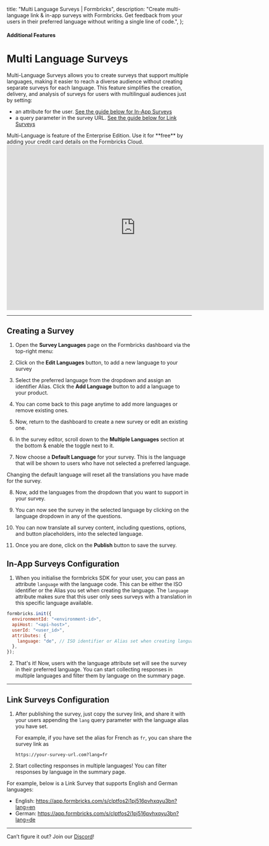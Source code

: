 

  title: "Multi Language Surveys | Formbricks",
  description:
    "Create multi-language link & in-app surveys with Formbricks. Get feedback from your users in their preferred language without writing a single line of code.",
};

#### Additional Features

# Multi Language Surveys

Multi-Language Surveys allows you to create surveys that support multiple languages, making it easier to reach a diverse audience without creating separate surveys for each language. This feature simplifies the creation, delivery, and analysis of surveys for users with multilingual audiences just by setting:

- an attribute for the user. [See the guide below for In-App Surveys](#in-app-surveys-configuration)
- a query parameter in the survey URL. [See the guide below for Link Surveys](#link-surveys-configuration)

<Note>
  Multi-Language is feature of the Enterprise Edition. Use it for **free** by adding your credit card details
  on the Formbricks Cloud.
</Note>

<iframe
  width="700"
  height="450"
  src="https://www.youtube.com/embed/Vol5zjYIoos?si=FOeDSqcy_OgtaUyM"
  title="YouTube video player: Formbricks"
  frameborder="0"
  allow="accelerometer; autoplay; clipboard-write; encrypted-media; gyroscope; picture-in-picture; web-share"></iframe>

---

## Creating a Survey

1. Open the **Survey Languages** page on the Formbricks dashboard via the top-right menu:

<MdxImage
  src={SurveyLanguagesFromHome}
  alt="Formbricks Home"
  quality="100"
  className="max-w-full rounded-lg sm:max-w-3xl"
/>

2. Click on the **Edit Languages** button, to add a new language to your survey

<MdxImage
  src={SurveyLanguageSettings}
  alt="Formbricks Home"
  quality="100"
  className="max-w-full rounded-lg sm:max-w-3xl"
/>

3. Select the preferred language from the dropdown and assign an identifier Alias. Click the **Add Language** button to add a language to your product.

<MdxImage
  src={AddLanguages}
  alt="Add Multiple Languages to your Product"
  quality="100"
  className="max-w-full rounded-lg sm:max-w-3xl"
/>

4. You can come back to this page anytime to add more languages or remove existing ones.

5. Now, return to the dashboard to create a new survey or edit an existing one.

<MdxImage
  src={SurveysHome}
  alt="Add Multiple Languages to your Product"
  quality="100"
  className="max-w-full rounded-lg sm:max-w-3xl"
/>

6. In the survey editor, scroll down to the **Multiple Languages** section at the bottom & enable the toggle next to it.

<MdxImage
  src={EnableMultiLang}
  alt="Enable Multi Language for a survey"
  quality="100"
  className="max-w-full rounded-lg sm:max-w-3xl"
/>

7. Now choose a **Default Language** for your survey. This is the language that will be shown to users who have not selected a preferred language.

<Note>Changing the default language will reset all the translations you have made for the survey.</Note>

8. Now, add the languages from the dropdown that you want to support in your survey.

<MdxImage
  src={AddLanguageInSurvey}
  alt="Enable Multi Language for a survey"
  quality="100"
  className="max-w-full rounded-lg sm:max-w-3xl"
/>

9. You can now see the survey in the selected language by clicking on the language dropdown in any of the questions.

<MdxImage
  src={SeeSurveyInLanguage}
  alt="Enable Multi Language for a survey"
  quality="100"
  className="max-w-full rounded-lg sm:max-w-3xl"
/>

10. You can now translate all survey content, including questions, options, and button placeholders, into the selected language.

<MdxImage
  src={TranslateAsPerLanguage}
  alt="Enable Multi Language for a survey"
  quality="100"
  className="max-w-full rounded-lg sm:max-w-3xl"
/>

11. Once you are done, click on the **Publish** button to save the survey.

## In-App Surveys Configuration

1. When you initialise the formbricks SDK for your user, you can pass an attribute `language` with the language code. This can be either the ISO identifier or the Alias you set when creating the language. The `language` attribute makes sure that this user only sees surveys with a translation in this specific language available.
<Col>
  <CodeGroup title="Configuring Formbricks SDK with Multi Language">

```js
formbricks.init({
  environmentId: "<environment-id>",
  apiHost: "<api-host>",
  userId: "<user_id>",
  attributes: {
    language: "de", // ISO identifier or Alias set when creating language
  },
});
```

  </CodeGroup>
</Col>

2. That's it! Now, users with the language attribute set will see the survey in their preferred language. You can start collecting responses in multiple languages and filter them by language on the summary page.

---

## Link Surveys Configuration

1. After publishing the survey, just copy the survey link, and share it with your users appending the `lang` query parameter with the language alias you have set.

   For example, if you have set the alias for French as `fr`, you can share the survey link as

   `https://your-survey-url.com?lang=fr`

2. Start collecting responses in multiple languages! You can filter responses by language in the summary page.

For example, below is a Link Survey that supports English and German languages:

- English: https://app.formbricks.com/s/clptfos2i1pj516pvhxqyu3bn?lang=en
- German: https://app.formbricks.com/s/clptfos2i1pj516pvhxqyu3bn?lang=de

---

Can’t figure it out? Join our [Discord](https://discord.com/invite/3YFcABF2Ts)!
